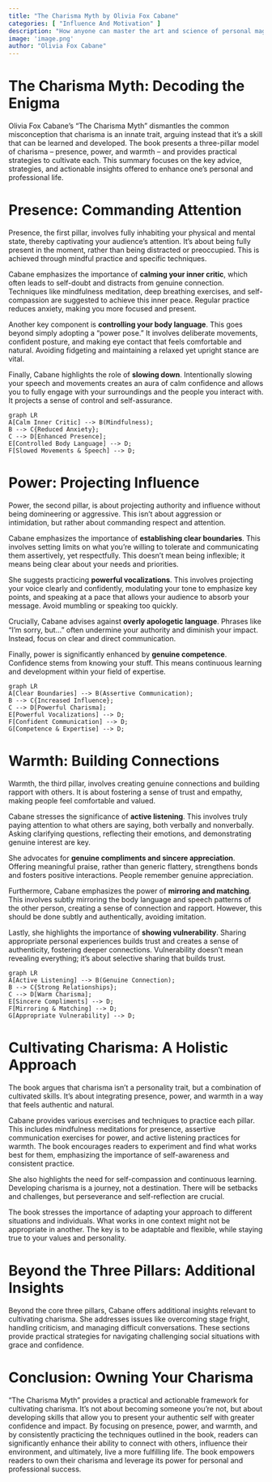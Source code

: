 ```yaml
---
title: "The Charisma Myth by Olivia Fox Cabane"
categories: [ "Influence And Motivation" ]
description: "How anyone can master the art and science of personal magnetism"
image: 'image.png'
author: "Olivia Fox Cabane"
---
```

# The Charisma Myth: Decoding the Enigma

Olivia Fox Cabane's "The Charisma Myth" dismantles the common misconception that charisma is an innate trait, arguing instead that it's a skill that can be learned and developed. The book presents a three-pillar model of charisma – presence, power, and warmth – and provides practical strategies to cultivate each.  This summary focuses on the key advice, strategies, and actionable insights offered to enhance one's personal and professional life.

# Presence: Commanding Attention

Presence, the first pillar, involves fully inhabiting your physical and mental state, thereby captivating your audience's attention.  It's about being fully present in the moment, rather than being distracted or preoccupied.  This is achieved through mindful practice and specific techniques.

Cabane emphasizes the importance of **calming your inner critic**, which often leads to self-doubt and distracts from genuine connection.  Techniques like mindfulness meditation, deep breathing exercises, and self-compassion are suggested to achieve this inner peace.  Regular practice reduces anxiety, making you more focused and present.

Another key component is **controlling your body language**.  This goes beyond simply adopting a "power pose." It involves deliberate movements, confident posture, and making eye contact that feels comfortable and natural.  Avoiding fidgeting and maintaining a relaxed yet upright stance are vital.

Finally, Cabane highlights the role of **slowing down**.  Intentionally slowing your speech and movements creates an aura of calm confidence and allows you to fully engage with your surroundings and the people you interact with.  It projects a sense of control and self-assurance.

```mermaid
graph LR
A[Calm Inner Critic] --> B(Mindfulness);
B --> C{Reduced Anxiety};
C --> D[Enhanced Presence];
E[Controlled Body Language] --> D;
F[Slowed Movements & Speech] --> D;
```

# Power: Projecting Influence

Power, the second pillar, is about projecting authority and influence without being domineering or aggressive. This isn't about aggression or intimidation, but rather about commanding respect and attention.

Cabane emphasizes the importance of **establishing clear boundaries**. This involves setting limits on what you're willing to tolerate and communicating them assertively, yet respectfully. This doesn't mean being inflexible; it means being clear about your needs and priorities.

She suggests practicing **powerful vocalizations**. This involves projecting your voice clearly and confidently, modulating your tone to emphasize key points, and speaking at a pace that allows your audience to absorb your message.  Avoid mumbling or speaking too quickly.

Crucially, Cabane advises against **overly apologetic language**.  Phrases like "I'm sorry, but..." often undermine your authority and diminish your impact.  Instead, focus on clear and direct communication.

Finally, power is significantly enhanced by **genuine competence**.  Confidence stems from knowing your stuff. This means continuous learning and development within your field of expertise.

```mermaid
graph LR
A[Clear Boundaries] --> B(Assertive Communication);
B --> C{Increased Influence};
C --> D[Powerful Charisma];
E[Powerful Vocalizations] --> D;
F[Confident Communication] --> D;
G[Competence & Expertise] --> D;

```

# Warmth: Building Connections

Warmth, the third pillar, involves creating genuine connections and building rapport with others.  It is about fostering a sense of trust and empathy, making people feel comfortable and valued.

Cabane stresses the significance of **active listening**. This involves truly paying attention to what others are saying, both verbally and nonverbally.  Asking clarifying questions, reflecting their emotions, and demonstrating genuine interest are key.

She advocates for **genuine compliments and sincere appreciation**.  Offering meaningful praise, rather than generic flattery, strengthens bonds and fosters positive interactions.  People remember genuine appreciation.

Furthermore, Cabane emphasizes the power of **mirroring and matching**. This involves subtly mirroring the body language and speech patterns of the other person, creating a sense of connection and rapport. However, this should be done subtly and authentically, avoiding imitation.

Lastly, she highlights the importance of **showing vulnerability**. Sharing appropriate personal experiences builds trust and creates a sense of authenticity, fostering deeper connections.  Vulnerability doesn't mean revealing everything; it's about selective sharing that builds trust.

```mermaid
graph LR
A[Active Listening] --> B(Genuine Connection);
B --> C{Strong Relationships};
C --> D[Warm Charisma];
E[Sincere Compliments] --> D;
F[Mirroring & Matching] --> D;
G[Appropriate Vulnerability] --> D;
```

# Cultivating Charisma:  A Holistic Approach

The book argues that charisma isn't a personality trait, but a combination of cultivated skills.  It's about integrating presence, power, and warmth in a way that feels authentic and natural.

Cabane provides various exercises and techniques to practice each pillar.  This includes mindfulness meditations for presence, assertive communication exercises for power, and active listening practices for warmth.  The book encourages readers to experiment and find what works best for them, emphasizing the importance of self-awareness and consistent practice.

She also highlights the need for self-compassion and continuous learning.  Developing charisma is a journey, not a destination.  There will be setbacks and challenges, but perseverance and self-reflection are crucial.

The book stresses the importance of  adapting your approach to different situations and individuals.  What works in one context might not be appropriate in another.  The key is to be adaptable and flexible, while staying true to your values and personality.


# Beyond the Three Pillars: Additional Insights

Beyond the core three pillars, Cabane offers additional insights relevant to cultivating charisma. She addresses issues like overcoming stage fright, handling criticism, and managing difficult conversations.  These sections provide practical strategies for navigating challenging social situations with grace and confidence.


# Conclusion:  Owning Your Charisma

"The Charisma Myth" provides a practical and actionable framework for cultivating charisma.  It's not about becoming someone you're not, but about developing skills that allow you to present your authentic self with greater confidence and impact.  By focusing on presence, power, and warmth, and by consistently practicing the techniques outlined in the book, readers can significantly enhance their ability to connect with others, influence their environment, and ultimately, live a more fulfilling life. The book empowers readers to own their charisma and leverage its power for personal and professional success.

